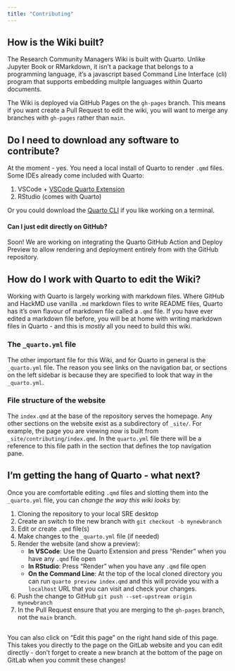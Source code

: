 ```yaml
---
title: "Contributing"
---
```


## How is the Wiki built?

The Research Community Managers Wiki is built with Quarto.
Unlike Jupyter Book or RMarkdown, it isn't a package that belongs to a programming language, it's a javascript based Command Line Interface (cli) program that supports embedding multple languages within Quarto documents. 

The Wiki is deployed via GitHub Pages on the `gh-pages` branch. This means if you want create a Pull Request to edit the wiki, you will want to merge any branches with `gh-pages` rather than `main`.

## Do I need to download any software to contribute?

At the moment - yes. You need a local install of Quarto to render `.qmd` files.
Some IDEs already come included with Quarto:

1. VSCode + [VSCode Quarto Extension](https://marketplace.visualstudio.com/items?itemName=quarto.quarto)
2. RStudio (comes with Quarto)

Or you could download the [Quarto CLI](https://quarto.org/docs/download/) if you like working on a terminal. 

#### Can I just edit directly on GitHub?
Soon! We are working on integrating the Quarto GitHub Action and Deploy Preview to allow rendering and deployment entirely from with the GitHub repository.

## How do I work with Quarto to edit the Wiki?
Working with Quarto is largely working with markdown files. 
Where GitHub and HackMD use vanilla `.md` markdown files to write README files, Quarto has it's own flavour of markdown file called a `.qmd` file.
If you have ever edited a markdown file before, you will be at home with writing markdown files in Quarto - and this is *mostly* all you need to build this wiki.

### The `_quarto.yml` file
The other important file for this Wiki, and for Quarto in general is the `_quarto.yml` file. 
The reason you see links on the navigation bar, or sections on the left sidebar is because they are specified to look that way in the `_quarto.yml`.

### File structure of the website
The `index.qmd` at the base of the repository serves the homepage. Any other sections on the website exist as a subdirectory of `_site/`. For example, the page you are viewing now is built from `_site/contributing/index.qmd`. In the `quarto.yml` file there will be a reference to this file path in the section that defines the top navigation pane.

## I'm getting the hang of Quarto - what next?
Once you are comfortable editing `.qmd` files and slotting them into the `_quarto.yml` file, you can *change the way this wiki looks* by:

1. Cloning the repository to your local SRE desktop
2. Create an switch to the new branch with `git checkout -b mynewbranch`
3. Edit or create `.qmd` file(s)
4. Make changes to the `_quarto.yml` file (if needed)
5. Render the website (and show a preview):
    - **In VSCode**:
        Use the Quarto Extension and press "Render" when you have any `.qmd` file open
    - **In RStudio**:
        Press "Render" when you have any `.qmd` file open
    - **On the Command Line**:
        At the top of the local cloned directory you can run `quarto preview index.qmd` and this will provide you with a `localhost` URL that you can visit and check your changes.
6. Push the change to GitHub `git push --set-upstream origin mynewbranch`
7. In the Pull Request ensure that you are merging to the `gh-pages` branch, not the `main` branch.

::: callout-note
##
You can also click on "Edit this page" on the right hand side of this page. This takes you directly to the page on the GitLab website and you can edit directly - don't forget to create a new branch at the bottom of the page on GitLab when you commit these changes!
:::

